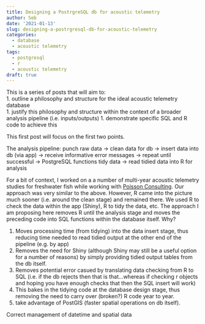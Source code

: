```yaml
---
title: Designing a PostrgreSQL db for acoustic telemetry
author: Seb
date: '2021-01-13'
slug: designing-a-postrgresql-db-for-acoustic-telemetry
categories:
  - database
  - acoustic telemetry
tags:
  - postgresql
  - r
  - acoustic telemetry
draft: true
---
```


This is a series of posts that will aim to:  
1. outline a philosophy and structure for the ideal acoustic telemetry database   
1. justify this philosophy and structure within the context of a broader analysis pipeline (i.e. inputs/outputs)
1. demonstrate specific SQL and R code to achieve this  

This first post will focus on the first two points.

The analysis pipeline:
punch raw data -> clean data for db -> insert data into db (via app) -> receive informative error messages -> repeat until successful -> PostgreSQL functions tidy data -> read tidied data into R for analysis

For a bit of context, I worked on a a number of multi-year acoustic telemetry studies for freshwater fish while working with [Poisson Consulting](https://poissonconsulting.ca). Our approach was very similar to the above. However, R came into the picture much sooner (i.e. around the clean stage) and remained there. We used R to check the data within the app (Shiny), R to tidy the data, etc. The approach I am proposing here removes R until the analysis stage and moves the preceding code into SQL functions within the database itself. Why?  

1. Moves processing time (from tidying) into the data insert stage, thus reducing time needed to read tidied output at the other end of the pipeline (e.g. by app)
1. Removes the need for Shiny (although Shiny may still be a useful option for a number of reasons) by simply providing tidied output tables from the db itself.
1. Removes potential error casued by translating data checking from R to SQL (i.e. if the db rejects then that is that...whereas if checking r objects and hoping you have enough checks that then the SQL insert will work)  
1. This bakes in the tidying code at the database design stage, thus removing the need to carry over (broken?) R code year to year.  
1. take advantage of PostGIS (faster spatial operations on db itself).  

Correct management of datetime and spatial data

